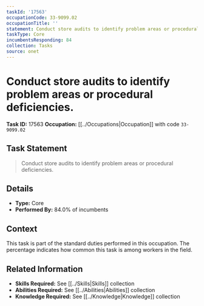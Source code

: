 ```yaml
---
taskId: '17563'
occupationCode: 33-9099.02
occupationTitle: ''
statement: Conduct store audits to identify problem areas or procedural deficiencies.
taskType: Core
incumbentsResponding: 84
collection: Tasks
source: onet
---
```

# Conduct store audits to identify problem areas or procedural deficiencies.

**Task ID:** 17563
**Occupation:** [[../Occupations|Occupation]] with code `33-9099.02`

## Task Statement

> Conduct store audits to identify problem areas or procedural deficiencies.

## Details

- **Type:** Core
- **Performed By:** 84.0% of incumbents

## Context

This task is part of the standard duties performed in this occupation. The percentage indicates how common this task is among workers in the field.

## Related Information

- **Skills Required:** See [[../Skills|Skills]] collection
- **Abilities Required:** See [[../Abilities|Abilities]] collection
- **Knowledge Required:** See [[../Knowledge|Knowledge]] collection
